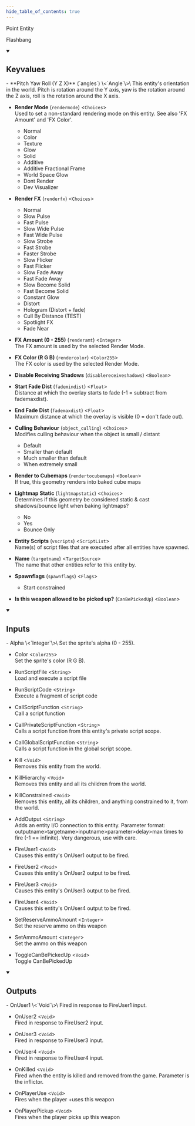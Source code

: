 ```yaml
---
hide_table_of_contents: true
---
```


<!---
!!!!!!
THIS PAGE IS AUTOGENERATED FROM GAME FGD DEFINITIONS!
DO NOT EDIT MANUALLY!
!!!!!!

In order to make edits, you can make an annotation file in /fgd_dump_overrides
-->


Point Entity

Flashbang

<details open>
<summary><h2>Keyvalues</h2></summary>
- **Pitch Yaw Roll (Y Z X)** (`angles`) \<`Angle`\>\
This entity's orientation in the world. Pitch is rotation around the Y axis, yaw is the rotation around the Z axis, roll is the rotation around the X axis.

- **Render Mode** (`rendermode`) \<`Choices`\>\
Used to set a non-standard rendering mode on this entity. See also 'FX Amount' and 'FX Color'.
  - Normal 
  - Color 
  - Texture 
  - Glow 
  - Solid 
  - Additive 
  - Additive Fractional Frame 
  - World Space Glow 
  - Dont Render 
  - Dev Visualizer 


- **Render FX** (`renderfx`) \<`Choices`\>
  - Normal 
  - Slow Pulse 
  - Fast Pulse 
  - Slow Wide Pulse 
  - Fast Wide Pulse 
  - Slow Strobe 
  - Fast Strobe 
  - Faster Strobe 
  - Slow Flicker 
  - Fast Flicker 
  - Slow Fade Away 
  - Fast Fade Away 
  - Slow Become Solid 
  - Fast Become Solid 
  - Constant Glow 
  - Distort 
  - Hologram (Distort + fade) 
  - Cull By Distance (TEST) 
  - Spotlight FX 
  - Fade Near 


- **FX Amount (0 - 255)** (`renderamt`) \<`Integer`\>\
The FX amount is used by the selected Render Mode.

- **FX Color (R G B)** (`rendercolor`) \<`Color255`\>\
The FX color is used by the selected Render Mode.

- **Disable Receiving Shadows** (`disablereceiveshadows`) \<`Boolean`\>

- **Start Fade Dist** (`fademindist`) \<`Float`\>\
Distance at which the overlay starts to fade (-1 = subtract from fademaxdist).

- **End Fade Dist** (`fademaxdist`) \<`Float`\>\
Maximum distance at which the overlay is visible (0 = don't fade out).

- **Culling Behaviour** (`object_culling`) \<`Choices`\>\
Modifies culling behaviour when the object is small / distant
  - Default 
  - Smaller than default 
  - Much smaller than default 
  - When extremely small 


- **Render to Cubemaps** (`rendertocubemaps`) \<`Boolean`\>\
If true, this geometry renders into baked cube maps

- **Lightmap Static** (`lightmapstatic`) \<`Choices`\>\
Determines if this geometry be considered static & cast shadows/bounce light when baking lightmaps?
  - No 
  - Yes 
  - Bounce Only 


- **Entity Scripts** (`vscripts`) \<`ScriptList`\>\
Name(s) of script files that are executed after all entities have spawned.

- **Name** (`targetname`) \<`TargetSource`\>\
The name that other entities refer to this entity by.

- **Spawnflags** (`spawnflags`) \<`Flags`\>
  - Start constrained 


- **Is this weapon allowed to be picked up?** (`CanBePickedUp`) \<`Boolean`\>


 </details>
<details open>
<summary><h2>Inputs</h2></summary>
- Alpha \<`Integer`\>\
Set the sprite's alpha (0 - 255).

- Color \<`Color255`\>\
Set the sprite's color (R G B).

- RunScriptFile \<`String`\>\
Load and execute a script file

- RunScriptCode \<`String`\>\
Execute a fragment of script code

- CallScriptFunction \<`String`\>\
Call a script function

- CallPrivateScriptFunction \<`String`\>\
Calls a script function from this entity's private script scope.

- CallGlobalScriptFunction \<`String`\>\
Calls a script function in the global script scope.

- Kill \<`Void`\>\
Removes this entity from the world.

- KillHierarchy \<`Void`\>\
Removes this entity and all its children from the world.

- KillConstrained \<`Void`\>\
Removes this entity, all its children, and anything constrained to it, from the world.

- AddOutput \<`String`\>\
Adds an entity I/O connection to this entity. Parameter format: outputname&gt;targetname>inputname&gt;parameter&gt;delay&gt;max times to fire (-1 == infinite). Very dangerous, use with care.

- FireUser1 \<`Void`\>\
Causes this entity's OnUser1 output to be fired.

- FireUser2 \<`Void`\>\
Causes this entity's OnUser2 output to be fired.

- FireUser3 \<`Void`\>\
Causes this entity's OnUser3 output to be fired.

- FireUser4 \<`Void`\>\
Causes this entity's OnUser4 output to be fired.

- SetReserveAmmoAmount \<`Integer`\>\
Set the reserve ammo on this weapon

- SetAmmoAmount \<`Integer`\>\
Set the ammo on this weapon

- ToggleCanBePickedUp \<`Void`\>\
Toggle CanBePickedUp


 </details>
<details open>
<summary><h2>Outputs</h2></summary>
- OnUser1 \<`Void`\>\
Fired in response to FireUser1 input.

- OnUser2 \<`Void`\>\
Fired in response to FireUser2 input.

- OnUser3 \<`Void`\>\
Fired in response to FireUser3 input.

- OnUser4 \<`Void`\>\
Fired in response to FireUser4 input.

- OnKilled \<`Void`\>\
Fired when the entity is killed and removed from the game. Parameter is the inflictor.

- OnPlayerUse \<`Void`\>\
Fires when the player +uses this weapon

- OnPlayerPickup \<`Void`\>\
Fires when the player picks up this weapon


 </details>